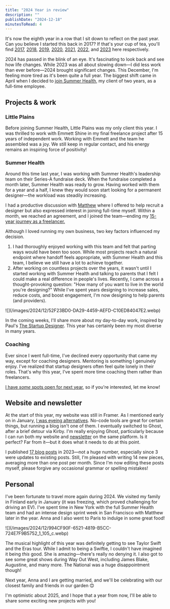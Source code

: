 ```yaml
---
title: "2024 Year in review"
description: ""
publishDate: "2024-12-18"
minutesToRead: 4
---
```


<p>It's now the eighth year in a row that I sit down to reflect on the past year. Can you believe I started this back in 2017? If that's your cup of tea, you'll find <a href="https://www.antonsten.com/articles/2017/" rel="noreferrer">2017</a>, <a href="https://www.antonsten.com/articles/2018/" rel="noreferrer">2018</a>, <a href="https://www.antonsten.com/articles/2019/" rel="noreferrer">2019</a>, <a href="https://www.antonsten.com/articles/2020/" rel="noreferrer">2020</a>, <a href="https://www.antonsten.com/articles/2021/" rel="noreferrer">2021</a>, <a href="https://www.antonsten.com/articles/2022/" rel="noreferrer">2022</a>, and <a href="https://www.antonsten.com/articles/2023/" rel="noreferrer">2023</a> here respectively.</p><p>2024 has passed in the blink of an eye. It's fascinating to look back and see how life changes. While 2023 was all about slowing down—I did less work than ever before—2024 brought significant changes. This December, I'm feeling more tired as it's been quite a full year. The biggest shift came in April when I decided to <a href="https://www.antonsten.com/articles/change-is-coming/" rel="noreferrer">join Summer Health</a>, my client of two years, as a full-time employee.</p><h2 id="projects-work">Projects & work</h2><h3 id="little-plains">Little Plains</h3><p>Before joining Summer Health, Little Plains was my only client this year. I was thrilled to work with Emmett Shine in my final freelance project after 15 years of independent work. Working with Emmett and the team he assembled was a joy. We still keep in regular contact, and his energy remains an inspiring force of positivity!</p><h3 id="summer-health">Summer Health</h3><p>Around this time last year, I was working with Summer Health's leadership team on their Series-A fundraise deck. When the fundraise completed a month later, Summer Health was ready to grow. Having worked with them for a year and a half, I knew they would soon start looking for a permanent designer—the workload was steadily increasing.</p><p>I had a productive discussion with <a href="https://www.antonsten.com/articles/head-of-product/" rel="noreferrer">Matthew</a> where I offered to help recruit a designer but also expressed interest in joining full-time myself. Within a month, we reached an agreement, and I joined the team—ending my <a href="https://www.antonsten.com/articles/change-is-coming/" rel="noreferrer">15-year journey as a freelancer.</a></p><p>Although I loved running my own business, two key factors influenced my decision.</p><ol><li>I had thoroughly enjoyed working with this team and felt that parting ways would have been too soon. While most projects reach a natural endpoint where handoff feels appropriate, with Summer Health and this team, I believe we still have a lot to achieve together.</li><li>After working on countless projects over the years, it wasn't until I started working with Summer Health and talking to parents that I felt I could make a real difference in people's lives. Recently, I came across a thought-provoking question: "How many of you want to live in the world you're designing?" While I've spent years designing to increase sales, reduce costs, and boost engagement, I'm now designing to help parents (and providers).</li></ol>
![](/images/2024/12/52F23BD0-DA29-4459-AEFD-C10ED84047E2.webp)
<p>In the coming weeks, I'll share more about my day-to-day work, inspired by Paul's <a href="https://paulstamatiou.com/the-startup-designer?ref=antonsten.com">The Startup Designer</a>. This year has certainly been my most diverse in many years.</p><h3 id="coaching">Coaching</h3><p>Ever since I went full-time, I've declined every opportunity that came my way, except for coaching designers. Mentoring is something I genuinely enjoy. I've realized that startup designers often feel quite lonely in their roles. That's why this year, I've spent more time coaching them rather than freelancers.</p><p><a href="https://www.antonsten.com/coaching/" rel="noreferrer">I have <em>some</em> spots open for next year,</a> so if you're interested, let me know!</p><h2 id="website-and-newsletter">Website and newsletter</h2><p>At the start of this year, my website was still in Framer. As I mentioned early on in January, <a href="https://www.antonsten.com/articles/no-code-tools/">I was eyeing alternatives</a>. No-code tools are great for certain things, but running a blog isn't one of them. I eventually switched to Ghost, after a brief detour via Kirby. I'm really enjoying Ghost, particularly because I can run both my website and <a href="https://www.antonsten.com/newsletter/" rel="noreferrer">newsletter</a> on the same platform. Is it perfect? Far from it—but it does what it needs to do at this point.</p><p>I published <a href="https://www.antonsten.com/articles/" rel="noreferrer">17 blog posts</a> in 2023—not a huge number, especially since 3 were updates to existing posts. Still, I'm pleased with writing 14 new pieces, averaging more than one post per month. Since I'm now editing these posts myself, please forgive any occasional grammar or spelling mistakes!</p><h2 id="personal">Personal</h2><p>I've been fortunate to travel more again during 2024. We visited my family in Finland early in January (it was freezing, which proved challenging for driving an EV). I've spent time in New York with the full Summer Health team and had an intense design sprint week in San Francisco with Matthew later in the year. Anna and I also went to Paris to indulge in some great food!</p>
![](/images/2024/12/994CF90F-6521-4819-B5CC-724E7F9B5752_1_105_c.webp)
<p>The musical highlight of this year was definitely getting to see Taylor Swift and the Eras tour. While I admit to being a Swiftie, I couldn't have imagined it being <em>this</em> good. She is amazing—there's really no denying it. I also got to see some great shows during Way Out West, including James Blake, Augustine, and many more. The National was a huge disappointment though!</p><p>Next year, Anna and I are getting married, and we'll be celebrating with our closest family and friends in our garden 😊</p><p>I'm optimistic about 2025, and I hope that a year from now, I'll be able to share some exciting new projects with you!</p>